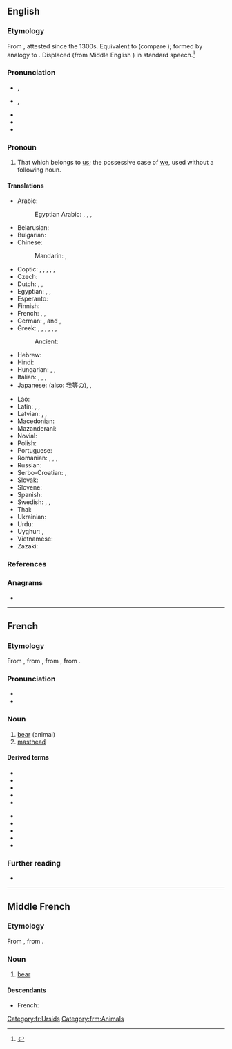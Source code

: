 ==English==

===Etymology===
From {{etyl|enm|en}} {{m|enm|oures}}, attested since the 1300s. Equivalent to {{suffix|our|s|lang=en}} (compare {{m|en|-'s}}); formed by analogy to {{m|en|his}}. Displaced {{m|en|ourn}} (from Middle English {{m|enm|ouren}}) in standard speech.<ref>{{R:Etymonline}}</ref>

===Pronunciation===
* {{a|GA}}, {{IPA|/ˈaʊɚz/|/ɑɹz/|lang=en}}
* {{a|RP}}, {{IPA|/ˈaʊəz/|/ɑːz/|lang=en}}
* {{audio|en-us-ours.ogg|Audio (US)|lang=en}}
* {{rhymes|aʊə(ɹ)z|ɑː(ɹ)z|lang=en}}
* {{rhymes|ɑː(ɹ)z|lang=en}}

===Pronoun===
{{head|en|pronoun|cat2=possessive pronouns|cat3=first person pronouns}}

# That which belongs to [[us]]; the possessive case of [[we]], used without a following noun.

====Translations====
{{trans-top|that which belongs to us}}
* Arabic: {{t|ar|لَنَا|m}}
*: Egyptian Arabic: {{t|arz|لينا|tr=lina|sc=Arab}}, {{t|arz|بتعنا|m|tr=betaʕna|sc=Arab}}, {{t|arz|بتاعتنا|f|tr=betaʕetna|sc=Arab}}, {{t|arz|بتوعنا|p|tr=betuʕna|sc=Arab}}
* Belarusian: {{t|be|наш|tr=naš}}
* Bulgarian: {{t+|bg|наш|tr=naš}}
* Chinese:
*: Mandarin: {{t+|cmn|我們|alt=我們的|sc=Hani}}, {{t+|cmn|我们|alt=我们的|tr=wǒmen-de|sc=Hani}}
* Coptic: {{t-check|cop|ⲫⲱⲛ|m}} {{qualifier|Bohairic}}, {{t-check|cop|ⲑⲱⲛ|f}} {{qualifier|Bohairic}}, {{t-check|cop|ⲛⲟⲩⲛ|p}} {{qualifier|Bohairic}}, {{t-check|cop|ⲡⲱⲛ|m}} {{qualifier|Sahidic}}, {{t-check|cop|ⲧⲱⲛ|f}} {{qualifier|Sahidic}}, {{t-check|cop|ⲛⲟⲩⲛ|p}} {{qualifier|Sahidic}}
* Czech: {{t+|cs|náš|m}}
* Dutch: {{t|nl|het onze}}, {{t|nl|de onze}}, {{t|nl|die van ons}}
* Egyptian: {{t-egy|pꜣy.n|m|h=pA-i-i-n:Z2}}, {{t-egy|tꜣy.n|f|h=t-A-i-i-n:Z2}}, {{t-egy|nꜣy.n|p|h=n:A-i-i-n:Z2}}
* Esperanto: {{t|eo|la nia}}
* Finnish: {{t+|fi|meidän}}
* French: {{t+|fr|nôtre|m|alt=le nôtre}}, {{t+|fr|nôtre|f|alt=la nôtre}}, {{t+|fr|nôtres|m-p|f-p|alt=les nôtres}}
* German: {{t+|de|unserer|m}}, {{t+|de|unsere|p}} and {{g|f}}, {{t+|de|unseres|n}}
* Greek: {{t+|el|δικός|alt=δικός μας|m}}, {{t|el|δικιά|alt=δικιά μας|f}}, {{t|el|δική|alt=δική μας|f}}, {{t|el|δικό|alt=δικό μας|n}}, {{t|el|δικοί|alt=δικοί μας|m-p}}, {{t|el|δικές|alt=δικές μας|f-p}}, {{t|el|δικά|alt=δικά μας|n-p}}
*: Ancient: {{qual|article and possessive adjective in appropriate gender and number}} {{t|grc|ἡμέτερος|alt=ὁ ἡμέτερος}}
* Hebrew: {{t|he|שלנו|tr=shelánu|sc=Hebr}}
* Hindi: {{t+|hi|हमारा|tr=hamārā}}
* Hungarian: {{t+|hu|mienk}}, {{t+|hu|miénk}}, {{t+|hu|mieink}}
* Italian: {{t|it|il nostro|m}}, {{t|it|la nostra|f}}, {{t|it|i nostri|m-p}}, {{t|it|le nostre|f-p}}
* Japanese: {{t|ja|私たち|alt=私たちの|tr=わたしたちの, watashitachi-no}} (also: 我等の), {{t|ja|我ら|alt=我らの|tr=われらの, warera-no}}, {{t+|ja|我々|alt=我々の|tr=われわれの, wareware-no}}
{{trans-mid}}
* Lao: {{t|lo|ຂອງພວກເຮົາ|tr=khööng phöök-hao|sc=Laoo}}
* Latin: {{t+|la|noster}}, {{t+|la|nostri}}, {{t+|la|nostrum}}
* Latvian: {{t|lv|mūsu}}, {{t|lv|mūsējs}}, {{t|lv|mūsējais}}
* Macedonian: {{t|mk|наш|tr=naš}}
* Mazanderani: {{t|mzn|امنی|tr=ameni|sc=ps-Arab}}
* Novial: {{t|nov|nusen}}
* Polish: {{t+|pl|nasz}}
* Portuguese: {{t|pt|o nosso|m}}
* Romanian: {{t+|ro|nostru|alt=al nostru|m}}, {{t|ro|noastră|alt=a noastră|f}}, {{t|ro|noștri|alt=ai noștri|m-p}}, {{t|ro|noastre|alt=ale noastre|f-p}}
* Russian: {{t+|ru|наш}}
* Serbo-Croatian: {{t|sh|наш|sc=Cyrl}}, {{t+|sh|naš}}
* Slovak: {{t|sk|náš}}
* Slovene: {{t+|sl|nàš}}
* Spanish: {{t|es|lo nuestro}}
* Swedish: {{t+|sv|vår|c}}, {{t+|sv|vårt|n}}, {{t+|sv|våra|p}}
* Thai: {{t|th|ของเรา|tr=kŏng rao}}
* Ukrainian: {{t|uk|наш|tr=naš}}
* Urdu: {{t|ur|ہمارا|tr=hamārā}}
* Uyghur: {{t|ug|بىزنىڭكى}}, {{t|ug|بىزنىڭكىلەر|p}}
* Vietnamese: {{t|vi|của chúng tôi}}
* Zazaki: {{t|zza|emara}}
{{trans-bottom}}

===References===
<references/>

===Anagrams===
* {{anagrams|en|Ruso|sour}}

----

==French==

===Etymology===
From {{inh|fr|frm|ours}}, from {{inh|fr|fro|urs}}, from {{inh|fr|la|ursus}}, from {{inh|fr|ine-pro|*h₂ŕ̥tḱos||bear}}.

===Pronunciation===
* {{fr-IPA|ourse}}
* {{audio|Fr-ours.ogg|audio|lang=fr}}

===Noun===
{{fr-noun|m|ours|f=ourse}}

# [[bear]] (animal)
# [[masthead]] {{gloss|list of a newspaper's main staff}}

====Derived terms====
{{der-top}}
* {{l|fr|nounours}}
* {{l|fr|ours à face courte}}
* {{l|fr|Ours à lunette}}
* {{l|fr|ours blanc}}
* {{l|fr|ours brun}}
{{der-mid}}
* {{l|fr|ours malais}}
* {{l|fr|ours marin}}
* {{l|fr|ours noir}}
* {{l|fr|ours polaire}}
* {{l|fr|ourson}}
{{der-bottom}}

===Further reading===
* {{R:TLFi}}

[[Category:fr:Ursids]]

----

==Middle French==

===Etymology===
From {{inh|frm|fro|urs}}, from {{inh|frm|la|ursus}}.

===Noun===
{{frm-noun|m|ours|f=ourse}}

# [[bear]] {{gloss|mammal}}

====Descendants====
* French: {{l|fr|ours}}

[[Category:frm:Animals]]